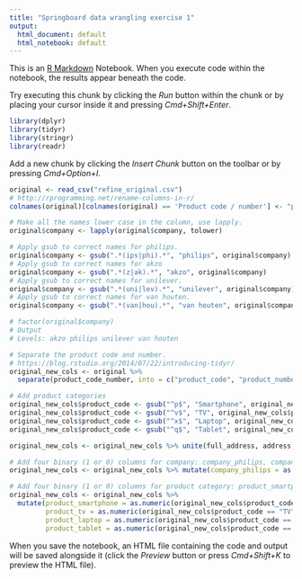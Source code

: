 ```yaml
---
title: "Springboard data wrangling exercise 1"
output:
  html_document: default
  html_notebook: default
---
```


This is an [R Markdown](http://rmarkdown.rstudio.com) Notebook. When you execute code within the notebook, the results appear beneath the code. 

Try executing this chunk by clicking the *Run* button within the chunk or by placing your cursor inside it and pressing *Cmd+Shift+Enter*. 

```r
library(dplyr)
library(tidyr)
library(stringr)
library(readr)
```

Add a new chunk by clicking the *Insert Chunk* button on the toolbar or by pressing *Cmd+Option+I*.
```r
original <- read_csv("refine_original.csv")
# http://rprogramming.net/rename-columns-in-r/
colnames(original)[colnames(original) == 'Product code / number'] <- "product_code_number"
```

```r
# Make all the names lower case in the column, use lapply.
original$company <- lapply(original$company, tolower)

# Apply gsub to correct names for philips.
original$company <- gsub(".*(ips|phi).*", "philips", original$company)
# Apply gsub to correct names for akzo
original$company <- gsub(".*(z|ak).*", "akzo", original$company)
# Apply gsub to correct names for unilever.
original$company <- gsub(".*(uni|lev).*", "unilever", original$company)
# Apply gsub to correct names for van houten.
original$company <- gsub(".*(van|hou).*", "van houten", original$company)

# factor(original$company)
# Output
# Levels: akzo philips unilever van houten
```

```r
# Separate the product code and number.
# https://blog.rstudio.org/2014/07/22/introducing-tidyr/
original_new_cols <- original %>%
  separate(product_code_number, into = c("product_code", "product_number"), sep = "-")
```

```r
# Add product categories
original_new_cols$product_code <- gsub("^p$", "Smartphone", original_new_cols$product_code)
original_new_cols$product_code <- gsub("^v$", "TV", original_new_cols$product_code)
original_new_cols$product_code <- gsub("^x$", "Laptop", original_new_cols$product_code)
original_new_cols$product_code <- gsub("^q$", "Tablet", original_new_cols$product_code)
```

```r
original_new_cols <- original_new_cols %>% unite(full_address, address, city, country, sep = ",")
```

```r
# Add four binary (1 or 0) columns for company: company_philips, company_akzo, company_van_houten and company_unilever.
original_new_cols <- original_new_cols %>% mutate(company_philips = as.numeric(original_new_cols$company == "philips"), company_akzo = as.numeric(original_new_cols$company == "akzo"), company_van_houten = as.numeric(original_new_cols$company == "van houten"), company_unilever = as.numeric(original_new_cols$company == "unilever"))
```

```r
# Add four binary (1 or 0) columns for product category: product_smartphone, product_tv, product_laptop and product_tablet.
original_new_cols <- original_new_cols %>%
  mutate(product_smartphone = as.numeric(original_new_cols$product_code == "Smartphone"),
         product_tv = as.numeric(original_new_cols$product_code == "TV"),
         product_laptop = as.numeric(original_new_cols$product_code == "Laptop"),
         product_tablet = as.numeric(original_new_cols$product_code == "Tablet"))
```

When you save the notebook, an HTML file containing the code and output will be saved alongside it (click the *Preview* button or press *Cmd+Shift+K* to preview the HTML file).
